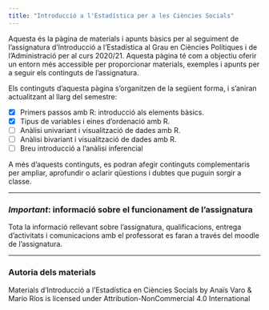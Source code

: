 ```yaml
---
title: "Introducció a l'Estadística per a les Ciències Socials"
---
```


Aquesta és la pàgina de materials i apunts bàsics per al seguiment de l'assignatura d'Introducció a l'Estadística al Grau en Ciències Polítiques i de l'Administració per al curs 2020/21. Aquesta pàgina té com a objectiu oferir un entorn més accessible per proporcionar materials, exemples i apunts per a seguir els continguts de l'assignatura.  

Els continguts d'aquesta pàgina s'organitzen de la següent forma, i s'aniran actualitzant al llarg del semestre: 

- [x] Primers passos amb R: introducció als elements bàsics. 
- [x] Tipus de variables i eines d'ordenació amb R.
- [ ] Anàlisi univariant i visualització de dades amb R.
- [ ] Anàlisi bivariant i visualització de dades amb R.
- [ ] Breu introducció a l'anàlisi inferencial

A més d'aquests continguts, es podran afegir continguts complementaris per ampliar, aprofundir o aclarir qüestions i dubtes que puguin sorgir a classe. 

***

### *Important*: informació sobre el funcionament de l'assignatura

Tota la informació rellevant sobre l'assignatura, qualificacions, entrega d'activitats i comunicacions amb el professorat es faran a través del moodle de l'assignatura. 

***

### Autoria dels materials 
Materials d'Introducció a l'Estadística en Ciències Socials by Anaïs Varo & Mario Ríos is licensed under Attribution-NonCommercial 4.0 International 